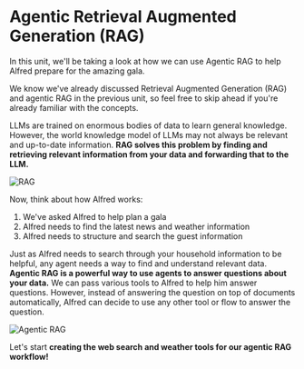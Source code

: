 # Agentic Retrieval Augmented Generation (RAG)

In this unit, we'll be taking a look at how we can use Agentic RAG to help Alfred prepare for the amazing gala.

<Tip>We know we've already discussed Retrieval Augmented Generation (RAG) and agentic RAG in the previous unit, so feel free to skip ahead if you're already familiar with the concepts.</Tip>

LLMs are trained on enormous bodies of data to learn general knowledge.
However, the world knowledge model of LLMs may not always be relevant and up-to-date information.
**RAG solves this problem by finding and retrieving relevant information from your data and forwarding that to the LLM.**

![RAG](https://huggingface.co/datasets/agents-course/course-images/resolve/main/en/unit2/rag.png)

Now, think about how Alfred works:

1. We've asked Alfred to help plan a gala
2. Alfred needs to find the latest news and weather information
3. Alfred needs to structure and search the guest information

Just as Alfred needs to search through your household information to be helpful, any agent needs a way to find and understand relevant data.
**Agentic RAG is a powerful way to use agents to answer questions about your data.** We can pass various tools to Alfred to help him answer questions.
However, instead of answering the question on top of documents automatically, Alfred can decide to use any other tool or flow to answer the question.

![Agentic RAG](https://huggingface.co/datasets/agents-course/course-images/resolve/main/en/unit2/agentic-rag.png)

Let's start **creating the web search and weather tools for our agentic RAG workflow!**
